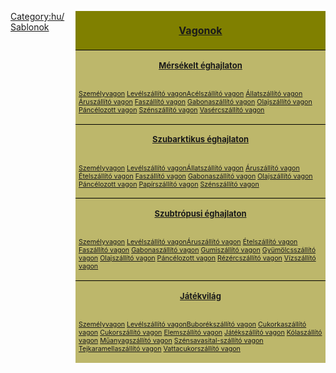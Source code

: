 <noinclude>[[Category:hu/Sablonok]]</noinclude>
<div style="float:right; padding-left:12px; width:400px; background:none;">
<div style="border:0px solid #000000; background:#808000; padding:5px; -moz-border-radius-topleft:5px; -moz-border-radius-topright:5px; font-size: 12pt;"><center><strong><font size="3">[[hu/Manual/Vonatok|Vagonok]]</font></strong></center></div>
<div style="border:0px solid black; border-top-width: 1px; background:#BDB76B; padding:5px; font-size: 8pt;"><center><font size="2"><strong>[[hu/Manual/Éghajlatok#mersekelt|Mérsékelt éghajlaton]]</strong></font></center></div>
<div style="border:0px solid black; border-top-width: 0px; background:#BDB76B; padding:5px; font-size: 8pt;">{{en/Nowrap begin}}[[hu/Manual/Base Set/Trains/Személyvagon|Személyvagon]]{{en/·w}} [[hu/Manual/Base Set/Trains/Levélszállító vagon|Levélszállító vagon]]{{en/·w}}{{en/·w}}{{en/·w}}[[hu/Manual/Base Set/Trains/Acélszállító vagon|Acélszállító vagon]]{{en/·w}} [[hu/Manual/Base Set/Trains/Állatszállító vagon|Állatszállító vagon]]{{en/·w}} [[hu/Manual/Base Set/Trains/Áruszállító vagon|Áruszállító vagon]]{{en/·w}} [[hu/Manual/Base Set/Trains/Faszállító vagon|Faszállító vagon]]{{en/·w}} [[hu/Manual/Base Set/Trains/Gabonaszállító vagon|Gabonaszállító vagon]]{{en/·w}} [[hu/Manual/Base Set/Trains/Olajszállító vagon|Olajszállító vagon]]{{en/·w}} [[hu/Manual/Base Set/Trains/Páncélozott vagon|Páncélozott vagon]]{{en/·w}} [[hu/Manual/Base Set/Trains/Szénszállító vagon|Szénszállító vagon]]{{en/·w}} [[hu/Manual/Base Set/Trains/Vasércszállító vagon|Vasércszállító vagon]]{{en/Nowrap end}}</div>
<div style="border:0px solid black; border-top-width: 1px; background:#BDB76B; padding:5px; font-size: 8pt;"><center><font size="2"><strong>[[hu/Manual/Éghajlatok#szubarktikus|Szubarktikus éghajlaton]]</strong></font></center></div>
<div style="border:0px solid black; border-top-width: 0px; background:#BDB76B; padding:5px; font-size: 8pt;">{{en/Nowrap begin}}[[hu/Manual/Base Set/Trains/Személyvagon|Személyvagon]]{{en/·w}} [[hu/Manual/Base Set/Trains/Levélszállító vagon|Levélszállító vagon]]{{en/·w}}{{en/·w}}{{en/·w}}[[hu/Manual/Base Set/Trains/Állatszállító vagon|Állatszállító vagon]]{{en/·w}} [[hu/Manual/Base Set/Trains/Áruszállító vagon|Áruszállító vagon]]{{en/·w}} [[hu/Manual/Base Set/Trains/Ételszállító vagon|Ételszállító vagon]]{{en/·w}} [[hu/Manual/Base Set/Trains/Faszállító vagon|Faszállító vagon]]{{en/·w}} [[hu/Manual/Base Set/Trains/Gabonaszállító vagon|Gabonaszállító vagon]]{{en/·w}} [[hu/Manual/Base Set/Trains/Olajszállító vagon|Olajszállító vagon]]{{en/·w}} [[hu/Manual/Base Set/Trains/Páncélozott vagon|Páncélozott vagon]]{{en/·w}} [[hu/Manual/Base Set/Trains/Papírszállító vagon|Papírszállító vagon]]{{en/·w}} [[hu/Manual/Base Set/Trains/Szénszállító vagon|Szénszállító vagon]]{{en/Nowrap end}}</div>
<div style="border:0px solid black; border-top-width: 1px; background:#BDB76B; padding:5px; font-size: 8pt;"><center><font size="2"><strong>[[hu/Manual/Éghajlatok#szubtropusi|Szubtrópusi éghajlaton]]</strong></font></center></div>
<div style="border:0px solid black; border-top-width: 0px; background:#BDB76B; padding:5px; font-size: 8pt;">{{en/Nowrap begin}}[[hu/Manual/Base Set/Trains/Személyvagon|Személyvagon]]{{en/·w}} [[hu/Manual/Base Set/Trains/Levélszállító vagon|Levélszállító vagon]]{{en/·w}}{{en/·w}}{{en/·w}}[[hu/Manual/Base Set/Trains/Áruszállító vagon|Áruszállító vagon]]{{en/·w}} [[hu/Manual/Base Set/Trains/Ételszállító vagon|Ételszállító vagon]]{{en/·w}} [[hu/Manual/Base Set/Trains/Faszállító vagon|Faszállító vagon]]{{en/·w}} [[hu/Manual/Base Set/Trains/Gabonaszállító vagon|Gabonaszállító vagon]]{{en/·w}} [[hu/Manual/Base Set/Trains/Gumiszállító vagon|Gumiszállító vagon]]{{en/·w}} [[hu/Manual/Base Set/Trains/Gyümölcsszállító vagon|Gyümölcsszállító vagon]]{{en/·w}} [[hu/Manual/Base Set/Trains/Olajszállító vagon|Olajszállító vagon]]{{en/·w}} [[hu/Manual/Base Set/Trains/Páncélozott vagon|Páncélozott vagon]]{{en/·w}} [[hu/Manual/Base Set/Trains/Rézércszállító vagon|Rézércszállító vagon]]{{en/·w}} [[hu/Manual/Base Set/Trains/Vízszállító vagon|Vízszállító vagon]]{{en/Nowrap end}}</div>
<div style="border:0px solid black; border-top-width: 1px; background:#BDB76B; padding:5px; font-size: 8pt;"><center><font size="2"><strong>[[hu/Manual/Éghajlatok#jatekvilag|Játékvilág]]</strong></font></center></div>
<div style="border:0px solid black; border-top-width: 0px; background:#BDB76B; padding:5px; font-size: 8pt;">{{en/Nowrap begin}}[[hu/Manual/Base Set/Trains/Személyvagon|Személyvagon]]{{en/·w}} [[hu/Manual/Base Set/Trains/Levélszállító vagon|Levélszállító vagon]]{{en/·w}}{{en/·w}}{{en/·w}}[[hu/Buborékszállító vagon|Buborékszállító vagon]]{{en/·w}} [[hu/Cukorkaszállító vagon|Cukorkaszállító vagon]]{{en/·w}} [[hu/Cukorszállító vagon|Cukorszállító vagon]]{{en/·w}} [[hu/Elemszállító vagon|Elemszállító vagon]]{{en/·w}} [[hu/Játékszállító vagon|Játékszállító vagon]]{{en/·w}} [[hu/Kólaszállító vagon|Kólaszállító vagon]]{{en/·w}} [[hu/Műanyagszállító vagon|Műanyagszállító vagon]]{{en/·w}} [[hu/Szénsavasital-szállító vagon|Szénsavasital-szállító vagon]]{{en/·w}} [[hu/Tejkaramellaszállító vagon|Tejkaramellaszállító vagon]]{{en/·w}} [[hu/Vattacukorszállító vagon|Vattacukorszállító vagon]]{{en/Nowrap end}}</div>
</div>